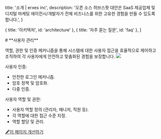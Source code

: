 
  title: '소개 | erxes inc',
  description:
    '오픈 소스 허브스팟 대안은 SaaS 제공업체 및 디지털 마케팅 에이전시/개발자가 전체 비즈니스를 위한 고유한 경험을 만들 수 있도록 합니다.',
}

  { title: '아키텍처', id: 'architecture' },
  { title: '자주 묻는 질문', id: 'faq' },
]

<HeroPattern />
# **사용자 관리**

역할, 권한 및 인증 메커니즘을 통해 시스템에 대한 사용자 접근을 효율적으로 제어하고 조직하여 각 사용자에게 안전하고 맞춤화된 경험을 보장합니다.
![](https://office.erxes.io/gateway/read-file?key=office-erxes-io/0.8217520008815253Screenshot2023-12-03124606.png)

사용자 인증:
- 안전한 로그인 메커니즘.
- 암호 정책 및 암호화.
- 다중 인증.

사용자 역할 및 권한:
- 사용자 역할 정의 (관리자, 매니저, 직원 등).
- 각 역할에 대한 접근 수준 지정.
- 역할 할당 및 관리.



[🖋️이 페이지 개선하기](https://github.com/erxes/erxes-docs/edit/main/src/app/requirement/employee/user/page.mdx)
